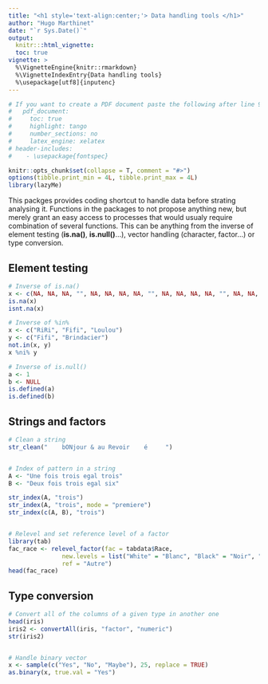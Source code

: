 ```yaml
---
title: "<h1 style='text-align:center;'> Data handling tools </h1>"
author: "Hugo Marthinet"
date: "`r Sys.Date()`"
output:
  knitr:::html_vignette:
  toc: true
vignette: >
  %\VignetteEngine{knitr::rmarkdown}
  %\VignetteIndexEntry{Data handling tools}
  %\usepackage[utf8]{inputenc}
---
```


\setmainfont{Calibri Light}

```r

# If you want to create a PDF document paste the following after line 9 above:
#   pdf_document:
#     toc: true
#     highlight: tango
#     number_sections: no
#     latex_engine: xelatex    
# header-includes: 
#    - \usepackage{fontspec}

knitr::opts_chunk$set(collapse = T, comment = "#>")
options(tibble.print_min = 4L, tibble.print_max = 4L)
library(lazyMe)
```

This packges provides coding shortcut to handle data before strating analysing it. 
Functions in the packages to not propose anything new, but merely grant an easy access to processes that would usualy require combination of 
several functions. This can be anything from the inverse of element testing (**is.na()**, **is.null()**...), vector handling (character, factor...)
or type conversion.

## Element testing

```r
# Inverse of is.na()
x <- c(NA, NA, NA, "", NA, NA, NA, NA, "", NA, NA, NA, NA, "", NA, NA, NA, NA, "BATMAAAAAN")
is.na(x)
isnt.na(x)

# Inverse of %in%
x <- c("RiRi", "Fifi", "Loulou")
y <- c("Fifi", "Brindacier")
not.in(x, y)
x %ni% y

# Inverse of is.null()
a <- 1
b <- NULL
is.defined(a)
is.defined(b)
```

## Strings and factors

```r
# Clean a string
str_clean("    bONjour & au Revoir    é     ")


# Index of pattern in a string
A <- "Une fois trois egal trois"
B <- "Deux fois trois egal six"

str_index(A, "trois")
str_index(A, "trois", mode = "premiere")
str_index(c(A, B), "trois")


# Relevel and set reference level of a factor
library(tab)
fac_race <- relevel_factor(fac = tabdata$Race,
               new.levels = list("White" = "Blanc", "Black" = "Noir", "Mexican American" = "Hispanique", "Other" = "Autre"),
               ref = "Autre")
head(fac_race)
```

## Type conversion

```r
# Convert all of the columns of a given type in another one
head(iris)
iris2 <- convertAll(iris, "factor", "numeric")
str(iris2)


# Handle binary vector 
x <- sample(c("Yes", "No", "Maybe"), 25, replace = TRUE)
as.binary(x, true.val = "Yes")
```
